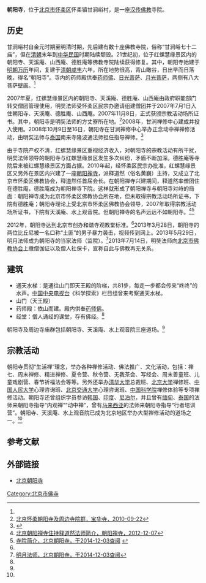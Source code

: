 '''朝阳寺'''，位于[[北京市|北京市]][[怀柔区|怀柔区]]怀柔镇甘涧峪村，是一座[[汉传佛教|汉传佛教]]寺院。

==历史==
甘涧峪村自金元时期至明清时期，先后建有数十座佛教寺院，俗称“甘涧峪七十二庙”，但在[[清朝|清朝]]末年到[[中华民国|中华民国]]时期陆续颓毁。21世纪初，位于红螺慧缘景区内的朝阳寺、天溪庵、山西庵、德胜庵等佛教寺院陆续获得修复。其中，朝阳寺始建于[[明朝|明朝]][[万历|万历]]年间，复建于[[清朝|清朝]][[咸丰|咸丰]]六年，所在地势很高，背山瞰谷，日出早而日落晚，得名“朝阳寺”。寺内的药师殿供奉[[药师佛|药师佛]]、[[日光菩萨|日光菩萨]]、[[月光菩萨|月光菩萨]]，两侧有八大菩萨壁画。<ref name=bhs/>

2007年夏，红螺慧缘景区内的朝阳寺、天溪庵、德胜庵、山西庵由政府职能部门转交僧团管理使用，明奘法师受怀柔区民宗办邀请组建僧团并于2007年7月1日入住朝阳寺、天溪庵、德胜庵、山西庵。2007年11月8日，正式获颁宗教活动场所证书。其中，朝阳寺是明奘法师的方丈寮所在地。<ref name=bhs>[http://www.baohuasi.org/gnews/2010922/2010922208326.html 北京怀柔朝阳寺及周边寺院群，宝华寺，2010-09-22]{{Dead link|date=2018年7月 |bot=InternetArchiveBot |fix-attempted=no }}</ref>2008年，甘涧禅修中心建成并投入使用。2008年10月9日至16日，朝阳寺在甘涧禅修中心举办正念动中禅禅修活动，由明奘法师与[[泰国|泰国]]南来寺隆波通法师担任指导禅师。<ref>{{Cite web |url=http://www.fjnet.com/fwzt/200809/t20080926_83002.htm |title=预告—北京怀柔朝阳寺将举办正念动中禅禅修活动，佛教在线，2008-09-26 |access-date=2014-12-03 |archive-date=2010-08-08 |archive-url=https://web.archive.org/web/20100808043657/http://www.fjnet.com/fwzt/200809/t20080926_83002.htm |dead-url=no }}</ref>

由于寺院产权不清，红螺慧缘景区重视经济收入，对朝阳寺的宗教活动有所干扰，明奘法师领导的朝阳寺与红螺慧缘景区发生多次纠纷，矛盾不断加深。德胜庵等寺院后来被红螺慧缘景区方面占据。2010年起，经怀柔区民宗办批准，红螺慧缘景区又另外在景区内兴建了一座[[朝阳禅寺_(北京)|朝阳禅寺]]，派释道然（俗名黄巍）主持，又成立了北京市怀柔区佛教协会，释道然任首届会长。在朝阳禅寺兴建期间，释道然率僧团住在德胜庵，德胜庵成为朝阳禅寺下院。这样就形成了朝阳禅寺与朝阳寺对峙的局面：朝阳禅寺成为北京市怀柔区佛教协会所在地，但未取得宗教活动场所证书，下院有德胜庵；朝阳寺理论上受北京市怀柔区佛教协会领导，2007年取得宗教活动场所证书，下院有天溪庵、水上观音院。但朝阳禅寺的名声远远不如朝阳寺。<ref>[http://bjcycs.org/Home/Info/Ti_Info.aspx?id=4c3e236a17bd460e9aed2ffc680c788e 北京朝阳禅寺住持释道然法师简介，朝阳禅寺，2012-12-07]{{dead link|date=2018年3月 |bot=InternetArchiveBot |fix-attempted=yes }}</ref><ref name=jj>[http://www.chaoyangsi.org/news_con.asp?strID=100 寺院简介，北京朝阳寺，于2014-12-03查阅] {{webarchive|url=https://web.archive.org/web/20150709041230/http://www.chaoyangsi.org/news_con.asp?strID=100 |date=2015-07-09 }}</ref>

2012年，朝阳寺达到北京市创办和谐寺观教堂标准。<ref name=jj/>2013年3月28日，朝阳寺的两位比丘尼被一名口称“土匪”的男子暴力袭击，视频传到网上。2013年5月29日，明月法师成为朝阳寺的当家法师（监院）。<ref>[http://www.chaoyangsi.org/sydt_news_con.asp?strID=101 明月法师，北京朝阳寺，于2014-12-03查阅]{{dead link|date=2018年3月 |bot=InternetArchiveBot |fix-attempted=yes }}</ref>2013年7月14日，明奘法师向[[北京市佛教协会|北京市佛教协会]]上缴僧伽证以及僧人社保卡，宣称自此与佛教再无关系。

==建筑==
*通天水梯：是通往山门即天王殿的阶梯，共81步，每走一步都会传来“咚咚”的水声。[[中国中央电视台|中国中央电视台]]《科学探索》栏目组曾来考察通天水梯。
*山门（天王殿）
*药师殿：依山而建。殿内供奉[[药师佛|药师佛]]。
*经堂：僧人诵经的课堂，存有佛经。<ref name=jj/>

朝阳寺及周边寺庙群包括朝阳寺、天溪庵、水上观音院三座道场。<ref name=jj/>

==宗教活动==
朝阳寺贯彻“生活禅”理念，举办各种禅修活动、佛法推广、文化活动，包括：禅七、周末禅修、精进禅修、夏令营、秋令营、无我茶会、写经会、周末善童班、儿童戏剧营、春节祈福法会等等。另外还举办[[清华大学|清华大学]]总裁班、[[北京大学|北京大学]]禅修班、[[中国人民大学|中国人民大学]]心理咨询班、[[北京交通大学|北京交通大学]]心理咨询班、[[中国科学院|中国科学院]]禅修体验等专项禅修活动。朝阳寺还曾组织学员参访[[韩国|韩国]]、[[印度|印度]]、[[尼泊尔|尼泊尔]]，并且曾有[[缅甸|缅甸]]、[[泰国|泰国]]的法师来朝阳寺指导“内观禅”“动中禅”，曾有[[马来西亚|马来西亚]]的法师来朝阳寺指导“行者培训营”。朝阳寺、天溪庵、水上观音院已成为北京地区举办大型禅修活动的道场之一。<ref name=jj/>

==参考文献==
{{reflist}}

==外部链接==
*[https://web.archive.org/web/20140926081831/http://www.chaoyangsi.org/ 北京朝阳寺]

[[Category:北京市佛寺|Category:北京市佛寺]]
